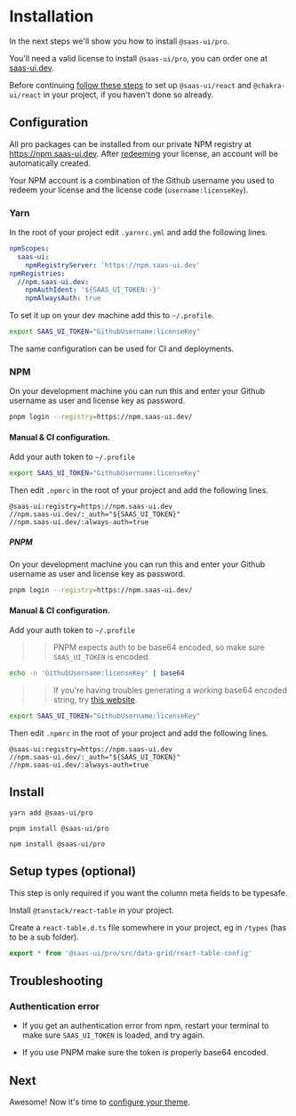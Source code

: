
<Meta title="Getting Started/Installation" />

# Installation

In the next steps we'll show you how to install `@saas-ui/pro`.

You'll need a valid license to install `@saas-ui/pro`, you can order one at [saas-ui.dev](https://saas-ui.dev/#pricing).

Before continuing [follow these steps](https://www.saas-ui.dev/docs/getting-started) to set up `@saas-ui/react` and `@chakra-ui/react` in your project, if you haven't done so already.

## Configuration

All pro packages can be installed from our private NPM registry at https://npm.saas-ui.dev.
After [redeeming](https://saas-ui.dev/redeem) your license, an account will be automatically created.

Your NPM account is a combination of the Github username you used to redeem your license and the license code (`username:licenseKey`).

### Yarn

In the root of your project edit `.yarnrc.yml` and add the following lines.

```yml
npmScopes:
  saas-ui:
    npmRegistryServer: 'https://npm.saas-ui.dev'
npmRegistries:
  //npm.saas-ui.dev:
    npmAuthIdent: '${SAAS_UI_TOKEN:-}'
    npmAlwaysAuth: true
```

To set it up on your dev machine add this to `~/.profile`.

```bash
export SAAS_UI_TOKEN="GithubUsername:licenseKey"
```

The same configuration can be used for CI and deployments.

### NPM

On your development machine you can run this and enter your Github username as user and license key as password.

```bash
pnpm login --registry=https://npm.saas-ui.dev/
```

#### Manual & CI configuration.

Add your auth token to `~/.profile`

```bash
export SAAS_UI_TOKEN="GithubUsername:licenseKey"
```

Then edit `.npmrc` in the root of your project and add the following lines.

```
@saas-ui:registry=https://npm.saas-ui.dev
//npm.saas-ui.dev/:_auth="${SAAS_UI_TOKEN}"
//npm.saas-ui.dev/:always-auth=true
```

##### PNPM

On your development machine you can run this and enter your Github username as user and license key as password.

```bash
pnpm login --registry=https://npm.saas-ui.dev/
```

#### Manual & CI configuration.

Add your auth token to `~/.profile`

> > PNPM expects auth to be base64 encoded, so make sure `SAAS_UI_TOKEN` is encoded.

```bash
echo -n 'GithubUsername:licenseKey' | base64
```

> > If you're having troubles generating a working base64 encoded string, try [this website](https://www.base64encode.org/).

```bash
export SAAS_UI_TOKEN="GithubUsername:licenseKey"
```

Then edit `.npmrc` in the root of your project and add the following lines.

```
@saas-ui:registry=https://npm.saas-ui.dev
//npm.saas-ui.dev/:_auth="${SAAS_UI_TOKEN}"
//npm.saas-ui.dev/:always-auth=true
```

## Install

```
yarn add @saas-ui/pro
```

```
pnpm install @saas-ui/pro
```

```
npm install @saas-ui/pro
```

## Setup types (optional)

This step is only required if you want the column meta fields to be typesafe.

Install `@tanstack/react-table` in your project.

Create a `react-table.d.ts` file somewhere in your project, eg in `/types` (has to be a sub folder).

```ts react-table.d.ts
export * from '@saas-ui/pro/src/data-grid/react-table-config'
```

## Troubleshooting

### Authentication error

- If you get an authentication error from npm, restart your terminal to make sure `SAAS_UI_TOKEN` is loaded, and try again.

- If you use PNPM make sure the token is properly base64 encoded.

## Next

Awesome! Now it's time to [configure your theme](/story/getting-started-theme--page).
